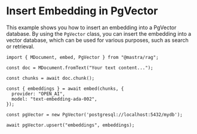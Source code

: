 # Insert Embedding in PgVector

This example shows you how to insert an embedding into a PgVector database. By using the `PgVector` class, you can insert the embedding into a vector database, which can be used for various purposes, such as search or retrieval.

```tsx copy
import { MDocument, embed, PgVector } from "@mastra/rag";

const doc = MDocument.fromText("Your text content...");

const chunks = await doc.chunk();

const { embeddings } = await embed(chunks, {
  provider: "OPEN_AI",
  model: "text-embedding-ada-002",
});

const pgVector = new PgVector('postgresql://localhost:5432/mydb');

await pgVector.upsert("embeddings", embeddings);
```

